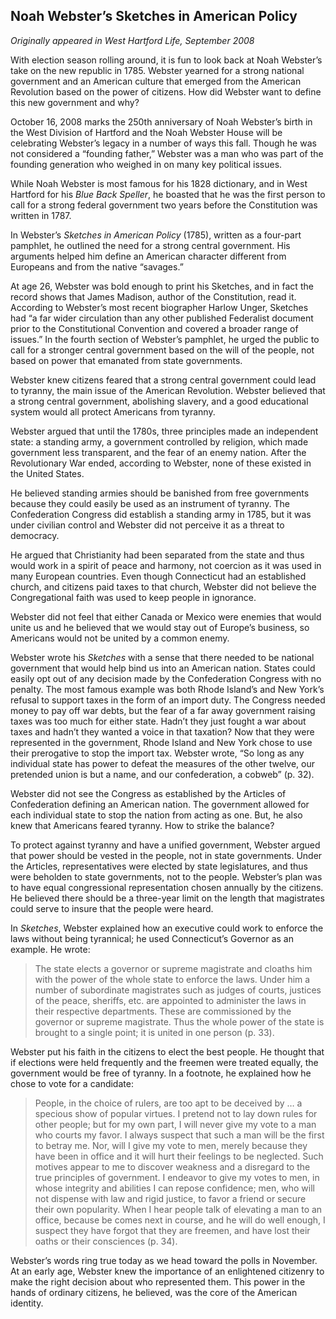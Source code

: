 ## Noah Webster’s Sketches in American Policy {-}

*Originally appeared in West Hartford Life, September 2008*

With election season rolling around, it is fun to look back at Noah Webster’s take on the new republic in 1785. Webster yearned for a strong national government and an American culture that emerged from the American Revolution based on the power of citizens. How did Webster want to define this new government and why?

October 16, 2008 marks the 250th anniversary of Noah Webster’s birth in the West Division of Hartford and the Noah Webster House will be celebrating Webster’s legacy in a number of ways this fall. Though he was not considered a “founding father,” Webster was a man who was part of the founding generation who weighed in on many key political issues.

While Noah Webster is most famous for his 1828 dictionary, and in West Hartford for his *Blue Back Speller*, he boasted that he was the first person to call for a strong federal government two years before the Constitution was written in 1787.

In Webster’s *Sketches in American Policy* (1785), written as a four-part pamphlet, he outlined the need for a strong central government. His arguments helped him define an American character different from Europeans and from the native “savages.”

At age 26, Webster was bold enough to print his Sketches, and in fact the record shows that James Madison, author of the Constitution, read it. According to Webster’s most recent biographer Harlow Unger, Sketches had “a far wider circulation than any other published Federalist document prior to the Constitutional Convention and covered a broader range of issues.” In the fourth section of Webster’s pamphlet, he urged the public to call for a stronger central government based on the will of the people, not based on power that emanated from state governments.

Webster knew citizens feared that a strong central government could lead to tyranny, the main issue of the American Revolution. Webster believed that a strong central government, abolishing slavery, and a good educational system would all protect Americans from tyranny.

Webster argued that until the 1780s, three principles made an independent state: a standing army, a government controlled by religion, which made government less transparent, and the fear of an enemy nation. After the Revolutionary War ended, according to Webster, none of these existed in the United States.

He believed standing armies should be banished from free governments because they could easily be used as an instrument of tyranny. The Confederation Congress did establish a standing army in 1785, but it was under civilian control and Webster did not perceive it as a threat to democracy.

He argued that Christianity had been separated from the state and thus would work in a spirit of peace and harmony, not coercion as it was used in many European countries. Even though Connecticut had an established church, and citizens paid taxes to that church, Webster did not believe the Congregational faith was used to keep people in ignorance.

Webster did not feel that either Canada or Mexico were enemies that would unite us and he believed that we would stay out of Europe’s business, so Americans would not be united by a common enemy.

Webster wrote his *Sketches* with a sense that there needed to be national government that would help bind us into an American nation. States could easily opt out of any decision made by the Confederation Congress with no penalty. The most famous example was both Rhode Island’s and New York’s refusal to support taxes in the form of an import duty. The Congress needed money to pay off war debts, but the fear of a far away government raising taxes was too much for either state. Hadn’t they just fought a war about taxes and hadn’t they wanted a voice in that taxation? Now that they were represented in the government, Rhode Island and New York chose to use their prerogative to stop the import tax. Webster wrote, “So long as any individual state has power to defeat the measures of the other twelve, our pretended union is but a name, and our confederation, a cobweb” (p. 32).

Webster did not see the Congress as established by the Articles of Confederation defining an American nation. The government allowed for each individual state to stop the nation from acting as one. But, he also knew that Americans feared tyranny. How to strike the balance?

To protect against tyranny and have a unified government, Webster argued that power should be vested in the people, not in state governments. Under the Articles, representatives were elected by state legislatures, and thus were beholden to state governments, not to the people. Webster’s plan was to have equal congressional representation chosen annually by the citizens. He believed there should be a three-year limit on the length that magistrates could serve to insure that the people were heard.

In *Sketches*, Webster explained how an executive could work to enforce the laws without being tyrannical; he used Connecticut’s Governor as an example. He wrote:

> The state elects a governor or supreme magistrate and cloaths him with the power of the whole state to enforce the laws. Under him a number of subordinate magistrates such as judges of courts, justices of the peace, sheriffs, etc. are appointed to administer the laws in their respective departments. These are commissioned by the governor or supreme magistrate. Thus the whole power of the state is brought to a single point; it is united in one person (p. 33).

Webster put his faith in the citizens to elect the best people. He thought that if elections were held frequently and the freemen were treated equally, the government would be free of tyranny. In a footnote, he explained how he chose to vote for a candidate:

> People, in the choice of rulers, are too apt to be deceived by ... a specious show of popular virtues. I pretend not to lay down rules for other people; but for my own part, I will never give my vote to a man who courts my favor. I always suspect that such a man will be the first to betray me. Nor, will I give my vote to men, merely because they have been in office and it will hurt their feelings to be neglected. Such motives appear to me to discover weakness and a disregard to the true principles of government. I endeavor to give my votes to men, in whose integrity and abilities I can repose confidence; men, who will not dispense with law and rigid justice, to favor a friend or secure their own popularity. When I hear people talk of elevating a man to an office, because be comes next in course, and he will do well enough, I suspect they have forgot that they are freemen, and have lost their oaths or their consciences (p. 34).

Webster’s words ring true today as we head toward the polls in November. At an early age, Webster knew the importance of an enlightened citizenry to make the right decision about who represented them. This power in the hands of ordinary citizens, he believed, was the core of the American identity.

